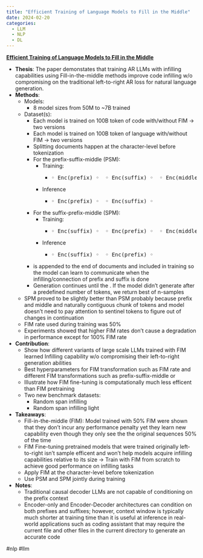 ```yaml
---
title: "Efficient Training of Language Models to Fill in the Middle"
date: 2024-02-20
categories:
  - LLM
  - NLP
  - DL
---
```

**[Efficient Training of Language Models to Fill in the Middle](https://arxiv.org/abs/2207.14255)**

- **Thesis**: The paper demonstates that training AR LLMs with infilling
capabilities using Fill-in-the-middle methods improve code infilling w/o
compromising on the traditional left-to-right AR loss for natural language
generation.
- **Methods**:
    - Models:
        - 8 model sizes from 50M to ~7B trained
    - Dataset(s):
        - Each model is trained on 100B token of code with/without FIM -> two
        versions
        - Each model is trained on 100B token of language with/without FIM -> two
        versions
        - Splitting documents happen at the character-level before tokenization
        - For the prefix-suffix-middle (PSM):
            - Training:
                - <PRE> ◦ Enc(prefix) ◦ <SUF> ◦ Enc(suffix) ◦ <MID> ◦ Enc(middle)
            - Inference
                - <PRE> ◦ Enc(prefix) ◦ <SUF> ◦ Enc(suffix) ◦ <MID>
        - For the suffix-prefix-middle (SPM):
            - Training:
                - <PRE> ◦ Enc(suffix) ◦ <SUF> ◦ Enc(prefix) ◦ <MID> ◦ Enc(middle)
            - Inference
                - <PRE> ◦ Enc(suffix) ◦ <SUF> ◦ Enc(prefix) ◦ <MID>
        - <EOT> is appended to the end of documents and included in
        training so the model can learn to communicate when the
        infilling/connection of prefix and suffix is done
        - Generation continues until the <EOT>. If the model didn't
        generate <EOT> after a predefined number of tokens, we return
        best of n-samples
    - SPM proved to be slightly better than PSM probably because prefix and
    middle and naturally contiguous chunk of tokens and model doesn't need to
    pay attention to sentinel tokens to figure out of changes in continuation
    - FIM rate used during training was 50%
    - Experiments showed that higher FIM rates don't cause a degradation in
    performance except for 100% FIM rate
- **Contribution**:
    - Show how different variants of large scale LLMs trained with FIM learned
      Infilling capability w/o compromising their left-to-right generation
    abilities
    - Best hyperparameters for FIM transformation such as FIM rate and
    different FIM transformations such as prefix-suffix-middle or 
    - Illustrate how FIM fine-tuning is computationally much less efficent than
      FIM pretraining
    - Two new benchmark datasets:
        - Random span infilling
        - Random span infilling light
- **Takeaways**:
    - Fill-in-the-middle (FIM): Model trained with 50% FIM were shown that they 
    don't incur any performance penalty yet they learn new capability even 
    though they only see the the original sequences 50% of the time
    - FIM Fine-tuning pretrained models that were trained originally 
    left-to-right isn't sample efficent and won't help models acquire infilling
    capabilities relative to its size -> Train with FIM from scratch to achieve
    good performance on infilling tasks
    - Apply FIM at the character-level before tokenization 
    - Use PSM and SPM jointly during training
- **Notes**:
    - Traditional causal decoder LLMs are not capable of conditioning on the
    prefix context
    - Encoder-only and Encoder-Decoder architectures can condition on both
    prefixes and suffixes; however, context window is typically much shorter at
    training time than it is useful at inference in real-world applications
    such as coding assistant that may require the current file and other files
    in the current directory to generate an accurate code

#nlp #llm
